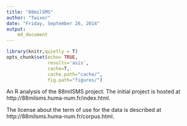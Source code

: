 ```yaml
---
title: "88milSMS"
author: "Twixer"
date: "Friday, September 26, 2014"
output: 
    md_document
---
```


``` r
library(knitr,quietly = T)
opts_chunk$set(echo= TRUE, 
               results='asis',
               cache=T,
               cache.path="cache/",
               fig.path="figures/")
```

An R analysis of the 88milSMS project.
The initial project is hosted at http://88milsms.huma-num.fr/index.html.

The license about the term of use for the data is described at http://88milsms.huma-num.fr/corpus.html. 

